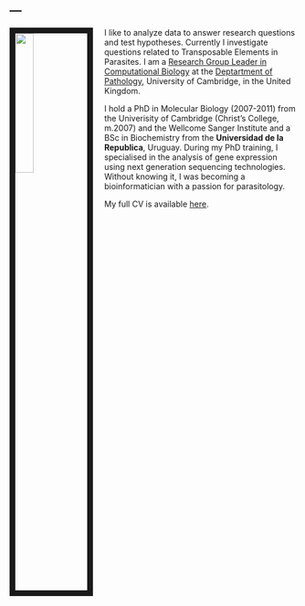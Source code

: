 ---
---

<link rel="stylesheet" href="styles.css" type="text/css">

<img src="images/sanger-ap6.jpg" style="width:25%; border:10px solid; margin-right: 20px" align="left">

I like to analyze data to answer research questions and test hypotheses. Currently I investigate questions related to Transposable Elements in Parasites. I am a [Research Group Leader in Computational Biology](https://www.path.cam.ac.uk/directory/anna-protasio) at the [Deptartment of Pathology](https://www.path.cam.ac.uk/), University of Cambridge, in the United Kingdom. 


I hold a PhD in Molecular Biology (2007-2011) from the Univerisity of Cambridge (Christ's College, m.2007) and the Wellcome Sanger Institute and a BSc in Biochemistry from the __Universidad de la Republica__, Uruguay. During my PhD training, I specialised in the analysis of gene expression using next generation sequencing technologies. Without knowing it, I was becoming a bioinformatician with a passion for parasitology. 

My full CV is available [here](files/Protasio_CV.pdf).
